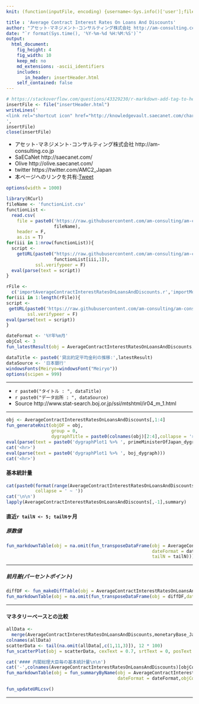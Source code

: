 ```yaml
---
knit: (function(inputFile, encoding) {username<-Sys.info()['user'];fileName<-'defaultPath.csv';pathToFile <-paste0('C:/Users/', username,'/Desktop/pathToCSV/');setwd(pathToFile);buf0<-read.csv(fileName,header = F,skip = 0,stringsAsFactor = F,check.names = F,fileEncoding = 'utf-8');timeStamp<-format(Sys.time(),'%Y%m%d%H%M%S');htmlName <- 'AverageContractInterestRatesOnLoansAndDiscounts';rmarkdown::render(inputFile, encoding = encoding, output_file = paste0('C:/Users/',username,buf0[2,1],'charts/','am-consulting.co.jp-',htmlName,'.html')) })

title : 'Average Contract Interest Rates On Loans And Discounts'
author: "アセット･マネジメント･コンサルティング株式会社 http://am-consulting.co.jp"
date: "`r format(Sys.time(), '%Y-%m-%d %H:%M:%S')`"
output: 
  html_document:
    fig_height: 4
    fig_width: 10
    keep_md: no
    md_extensions: -ascii_identifiers
    includes:
       in_header: insertHeader.html
    self_contained: false
---
```


```r
# https://stackoverflow.com/questions/43329230/r-markdown-add-tag-to-head-of-html-output/43334558#43334558
insertFile <- file("insertHeader.html")
writeLines('
<link rel="shortcut icon" href="http://knowledgevault.saecanet.com/charts/indicator/favicon-bar-chart.ico">
',
insertFile)
close(insertFile)
```

<link href="http://knowledgevault.saecanet.com/components/rmarkdown-html.css" rel="stylesheet">
<script src="http://knowledgevault.saecanet.com/components/JavascriptCode.js"></script>
<style>.main-container {max-width : 1000px;}</style>

 - アセット･マネジメント･コンサルティング株式会社 http://am-consulting.co.jp
 - SaECaNet http://saecanet.com/
 - Olive http://olive.saecanet.com/
 - twitter https://twitter.com/AMC2_Japan
 - 本ページへのリンクを共有:<a href="https://twitter.com/share" class="twitter-share-button" data-via="AMC2_Japan" data-size="large">Tweet</a> <script>!function(d,s,id){var js,fjs=d.getElementsByTagName(s)[0],p=/^http:/.test(d.location)?'http':'https';if(!d.getElementById(id)){js=d.createElement(s);js.id=id;js.src=p+'://platform.twitter.com/widgets.js';fjs.parentNode.insertBefore(js,fjs);}}(document, 'script', 'twitter-wjs');</script>

```r
options(width = 1000)
```

```r
library(RCurl)
fileName <- 'functionList.csv'
functionList <-
  read.csv(
    file = paste0('https://raw.githubusercontent.com/am-consulting/am-consulting.github.io/master/csv/',
                  fileName),
    header = F,
    as.is = T)
for(iii in 1:nrow(functionList)){
  script <- 
    getURL(paste0("https://raw.githubusercontent.com/am-consulting/am-consulting.github.io/master/", 
                  functionList[iii,1]),
           ssl.verifypeer = F)
  eval(parse(text = script))
}
```

```r
rFile <- 
  c('importAverageContractInterestRatesOnLoansAndDiscounts.r','importMonetarybaseOfJapan-2017.r')
for(iii in 1:length(rFile)){
script <- 
 getURL(paste0('https://raw.githubusercontent.com/am-consulting/am-consulting.github.io/master/',rFile[iii]),
        ssl.verifypeer = F)
eval(parse(text = script))
}
```

```r
dateFormat <- '%Y年%m月'
objCol <- 3
fun_latestResult(obj = AverageContractInterestRatesOnLoansAndDiscounts,dateFormat = dateFormat,objColumn = objCol)
```

```r
dataTitle <- paste0('貸出約定平均金利の推移:',latestResult)
dataSource <- '日本銀行'
windowsFonts(Meiryo=windowsFont("Meiryo"))
options(scipen = 999)
```

***

- `r paste0("タイトル : ", dataTitle)`
- `r paste0("データ出所 : ", dataSource)`
- Source http://www.stat-search.boj.or.jp/ssi/mtshtml/ir04_m_1.html

***

```r
obj <- AverageContractInterestRatesOnLoansAndDiscounts[,1:4]
fun_generateKnit(objDF = obj, 
                 group = 0,
                 dygraphTitle = paste0(colnames(obj)[2:4],collapse = '×'))
eval(parse(text = paste0('dygraphPlot1 %>% ', primeMinisterOfJapan_dygraph)))
cat('<hr>')
eval(parse(text = paste0('dygraphPlot1 %>% ', boj_dygraph)))
cat('<hr>')
```

#### 基本統計量

```r
cat(paste0(format(range(AverageContractInterestRatesOnLoansAndDiscounts[,1]), dateFormat),
           collapse = ' ~ '))
cat('\n\n')
lapply(AverageContractInterestRatesOnLoansAndDiscounts[,-1],summary)
```

#### 直近`r tailN <- 5; tailN`ヶ月
##### 原数値

```r
fun_markdownTable(obj = na.omit(fun_transposeDataFrame(obj = AverageContractInterestRatesOnLoansAndDiscounts,
                                                       dateFormat = dateFormat,
                                                       tailN = tailN)))
```

***
##### 前月差(パーセントポイント)

```r
diffDF <- fun_makeDiffTable(obj = AverageContractInterestRatesOnLoansAndDiscounts,lag = 1)
fun_markdownTable(obj = na.omit(fun_transposeDataFrame(obj = diffDF,dateFormat = dateFormat,tailN = tailN)))
```

***
#### マネタリーベースとの比較

```r
allData <- 
  merge(AverageContractInterestRatesOnLoansAndDiscounts,monetaryBase_Japan,by='Date')
colnames(allData)
scatterData <- tail(na.omit(allData[,c(1,11,3)]), 12 * 100)
fun_scatterPlot(obj = scatterData, cexText = 0.7, srtText = 0, posText = 4, offsetText = -1, dataSource = dataSource)
```

```r
cat('#### 内閣総理大臣毎の基本統計量\n\n')
cat('-',colnames(AverageContractInterestRatesOnLoansAndDiscounts)[objCol],'\n\n')
fun_markdownTable(obj = fun_summaryByName(obj = AverageContractInterestRatesOnLoansAndDiscounts,
                                          dateFormat = dateFormat,objColumn = objCol))
```

```r
fun_updateURLcsv()
```

***
<script>MakeNegative();</script>
<script>
  (function(i,s,o,g,r,a,m){i['GoogleAnalyticsObject']=r;i[r]=i[r]||function(){
  (i[r].q=i[r].q||[]).push(arguments)},i[r].l=1*new Date();a=s.createElement(o),
  m=s.getElementsByTagName(o)[0];a.async=1;a.src=g;m.parentNode.insertBefore(a,m)
  })(window,document,'script','https://www.google-analytics.com/analytics.js','ga');

  ga('create', 'UA-3077339-5', 'auto');
  ga('send', 'pageview');

</script>
